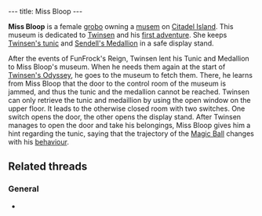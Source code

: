 ---
title: Miss Bloop
---

{{twinsunica import}}{{Infobox Character
 |image=Miss Bloop.jpg
 |race=grobo
 |gender=female
 |size=average
 |age=adult
 |magical=no
 |lba1=
 |lba2=yes
 |alignment=neutral
 |occupation=
 |requires=
 |amount=
 |fam1=
 |fam2=
 |planet=
 |island=
 |building=
}}

'''Miss Bloop''' is a female [[grobo]] owning a [[Miss Bloop's Private Museum|musem]] on [[Citadel Island]]. This museum is dedicated to [[Twinsen]] and his [[FunFrock's Reign|first adventure]]. She keeps [[Ancestral Tunic|Twinsen's tunic]] and [[Sendell's Medallion]] in a safe display stand.

After the events of FunFrock's Reign, Twinsen lent his Tunic and Medallion to Miss Bloop's museum. When he needs them again at the start of [[Twinsen's Odyssey]], he goes to the museum to fetch them. There, he learns from Miss Bloop that the door to the control room of the museum is jammed, and thus the tunic and the medallion cannot be reached. Twinsen can only retrieve the tunic and medaillion by using the open window on the upper floor. It leads to the otherwise closed room with two switches.
One switch opens the door, the other opens the display stand. After Twinsen manages to open the door and take his belongings, Miss Bloop gives him a hint regarding the tunic, saying that the trajectory of the [[Magic Ball]] changes with his [[behaviour]].

==Related threads==
===General===
* {{thread|id=7972|title=Families}}

<!-- remove these category links when they're all automated by categorizers...
[[Category:Citadel Island inhabitants]] -->